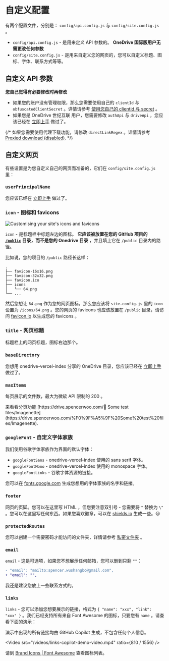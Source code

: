 
# 自定义配置

有两个配置文件，分别是： `config/api.config.js` 与 `config/site.config.js` 。

- `config/api.config.js` - 是用来定义 API 参数的。 **OneDrive 国际版用户无需更改任何参数**
- `config/site.config.js` - 是用来自定义您的网页的，您可以自定义标题、图标、字体、联系方式等等。

## 自定义 API 参数

**您自己觉得有必要修改时再修改**

- 如果您的账户没有管理权限，那么您需要使用自己的 `clientId` 与 `obfuscatedClientSecret` 。详情请参考 [使用您自己的 clientid 与 secret](./advanced_zh_CN) 。
- 如果您是 OneDrive 世纪互联 用户，您需要修改 `authApi` 与 `driveApi` ，您应该已经在 [立即上手](./getting-started_zh_CN) 做过了。

{/* 如果您需要使用代理下载功能，请修改 `directLinkRegex` 。详情请参考 [Proxied download (disabled)](todo). */}

## 自定义网页

有些设置是为您自定义自己的网页而准备的，它们在 `config/site.config.js` 里：

### `userPrincipalName`

您应该已经在 [立即上手](./getting-started_zh_CN) 做过了。

### `icon` - 图标和 favicons

![Customising your site's icons and favicons]( ./_images/custom-configs/customising-icons.png)

`icon` - 是标题栏中标题左边的图标。 **它应该被放置在您的 GitHub 项目的 [`/public`](https://github.com/spencerwooo/onedrive-vercel-index/tree/main/public) 目录，而不是您的 Onedrive 目录** ，并且填上它在 `/public` 目录内的路径。

比如说，您的项目的 `/public` 路径长这样：

```
.
├── favicon-16x16.png
├── favicon-32x32.png
├── favicon.ico
├── icons
│   └── 64.png
└── ...
```

然后您想让 `64.png` 作为您的网页图标，那么您应该将 `site.config.js` 里的 `icon` 设置为 `/icons/64.png` 。您的网页的 favicons 也应该放置在 `/public` 目录，请访问 [favicon.io](http://favicon.io) 以生成您的 favicons 。

### `title` - 网页标题

标题栏上的网页标题，图标右边那个。

### `baseDirectory`

您想用 onedrive-vercel-index 分享的 OneDrive 目录，您应该已经在 [立即上手](./getting-started_zh_CN) 做过了。

### `maxItems`

每页展示的文件数，最大为微软 API 限制的 200 。

<Callout emoji="➡️">
  来看看分页功能 [https://drive.spencerwoo.com/🥟 Some test files/Imagenette](https://drive.spencerwoo.com/%F0%9F%A5%9F%20Some%20test%20files/Imagenette).
</Callout>

### `googleFont` - 自定义字体家族

我们使用谷歌字体家族作为界面的默认字体：

- `googleFontSans` - onedrive-vercel-index 使用的 sans serif 字体。
- `googleFontMono` - onedrive-vercel-index 使用的 monospace 字体。
- `googleFontLinks` - 谷歌字体资源的链接。

您可以在 [fonts.google.com](https://fonts.google.com/) 生成您想用的字体家族的名字和链接。

### `footer`

网页的页脚。您可以在这里写 HTML ，但您要注意双引号 - 您需要将 `"` 替换为 `\"` 。您可以在这里写任何东西。如果您喜欢徽章，可以在 [shields.io](http://shields.io) 生成一些。😃

### `protectedRoutes`

您可以创建一个需要密码才能访问的文件夹，详情请参考 [私密文件夹](./features/protected-folders_zh_CN) 。

### `email`

`email` - 这是可选项，如果您不想展示任何邮箱，您可以删到只剩 `""`：

```diff
- "email": "mailto:spencer.wushangbo@gmail.com",
+ "email": "",
```

我还是建议您放上一些联系方式的。

### `links`

`links` - 您可以添加您想要展示的链接，格式为 `{ "name": "xxx", "link": "xxx" }` 。我们已经支持所有来自 Font Awesome 的图标，只要您有 `name` 。请查看下面的演示：

<Callout emoji="💦">
  演示中出现的所有链接均由 GitHub Copilot 生成，不包含任何个人信息。
</Callout>

<Video src="/videos/links-copilot-demo-video.mp4" ratio={810 / 1556} />

请到 [Brand Icons | Font Awesome](https://fontawesome.com/icons?s=brands) 查看图标列表。
